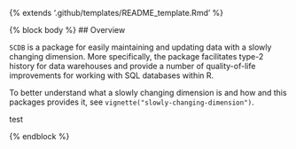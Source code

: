{% extends '.github/templates/README_template.Rmd' %}

{% block body %}
## Overview

`SCDB` is a package for easily maintaining and updating data with a slowly changing dimension.
More specifically, the package facilitates type-2 history for data warehouses and provide a number of quality-of-life
improvements for working with SQL databases within R.

To better understand what a slowly changing dimension is and how and this packages provides it,
see `vignette("slowly-changing-dimension")`.

test

{% endblock %}
